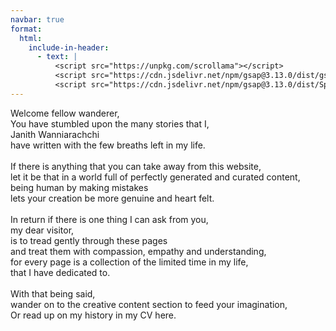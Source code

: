 ```yaml
---
navbar: true 
format: 
  html:
    include-in-header:
      - text: |
          <script src="https://unpkg.com/scrollama"></script>
          <script src="https://cdn.jsdelivr.net/npm/gsap@3.13.0/dist/gsap.min.js"></script>
          <script src="https://cdn.jsdelivr.net/npm/gsap@3.13.0/dist/SplitText.min.js"></script>
---
```

```{=html}
<div class="fader-content">
  <span>Welcome fellow wanderer,</span>
  <br/>
  <span>You have stumbled upon the many stories that I,</span>
  <br/>
  <span class="name">Janith Wanniarachchi</span>
  <br/>
  <span>have written with the few breaths left in my life.</span>
  <br/>
  <br/>
  <span>If there is anything that you can take away from this website,</span>
  <br/>
  <span>let it be that in a world full of perfectly generated and curated content,</span>
  <br/>
  <span> being human by making mistakes </span>
  <br/>
  <span> lets your creation be more genuine and heart felt.</span>
  <br/>
  <br/>
  <span>In return if there is one thing I can ask from you,</span>
  <br/>
<span>my dear visitor,</span>
  <br/>
  <span>is to tread gently through these pages </span>
  <br/>
  <span>and treat them with compassion, empathy and understanding,</span>
  <br/>
  <span>for every page is a collection of the limited time in my life, </span>
  <br/>
  <span>that I have dedicated to.</span>
  <br/>
  <br/>
  <span>With that being said, </span>
  <br/>
  <span> wander on to the creative content section to feed your imagination,</span>
  <br/>
  <span>Or read up on my history in my CV here.</span>
</div>
```

<!-- ::: {.title-line .fade1} -->
<!-- Welcome fellow wanderer, -->
<!-- You have stumbled upon the many that stories that I, -->
<!-- :::  -->
<!---->
<!-- ::: {.title-line .fade2 .name} -->
<!-- Janith Wanniarachchi -->
<!-- :::  -->
<!---->
<!-- ::: {.title-line .fade3} -->
<!-- have written with the few breaths left in my life. -->
<!-- ::: -->
<!---->
<!-- ::: {.title-line .fade4} -->
<!-- If there is anything that you can take away from this website,<br/> -->
<!-- let it be that in a world full of perfectly generated and curated content,<br/> -->
<!-- being human by making mistakes lets your creation be more genuine and heart felt.<br/> -->
<!-- ::: -->
<!---->
<!-- ::: {.title-line .fade5} -->
<!-- In return if there is one thing I can ask from you, -->
<!-- my dear visitor,<br/> -->
<!-- is to tread gently through these pages and treat them with compassion, empathy and understanding,<br/> -->
<!-- for every page is a collection of the limited time in my life, -->
<!-- that I have dedicated to.<br/> -->
<!-- :::  -->
<!---->
<!-- ::: {.title-line .fade6} -->
<!-- With that being said, wander on to the creative content section to feed your imagination,<br/> -->
<!-- Or read up on my history in my CV here.<br/> -->
<!-- :::  -->

<!-- Hi there, I’m Janith Wanniarachchi, A Econometrics and Business Statistics PhD candidate at Monash University, Australia, an R Shiny Developer at [Appsilon](https://appsilon.com/) and a BSc. in Statistics (Hons.) graduate from the University of Sri Jayewardenepura, Sri Lanka. -->

<!-- There's more to who I am, what I have done, how I ended up here. An updated history of my work and achievements can be found in [my Curriculum Vitae here](Janith_Wanniarachchi_Portfolio.pdf) -->

<!-- My research interests are mainly in data visualization, explainable AI and climate sciences. In this website you will find some of my work and interests in statistics and creative writing. If you find anything out of place or worth mentioning to me, please contact me through my socials. If you want to learn more about my academic and professional background, check out my Resume. -->

<!-- There's more to come in this section! Stay tuned! -->

```{=html}
<!-- <h5> Until the site revamp is done you can always check out the creative corner where I update frequently! Or check out my Github to see what I have been up to recently </h5> -->
```

```{=html}
<script>
 // use a script tag or an external JS file
 document.addEventListener("DOMContentLoaded", (event) => {
  document.fonts.ready.then(() => {
    gsap.registerPlugin(SplitText)
    let tl = gsap.timeline()

    const numLines = 20;

    let splits = Array(numLines).fill(0).map((x, i) => {
    console.log(`.fader-content span:nth-of-type(${(i+1)})`)
    return(SplitText.create(`.fader-content span:nth-of-type(${(i+1)})`, {type: "words"}))
    })

    splits.forEach(x => {
      tl.from(x.words, {autoAlpha:0, duration: 0.1, stagger: 0.4})
    })
    
    tl.from(".navbar-container", {opacity: 0, duration: 2})

  })
 });

</script>
```
